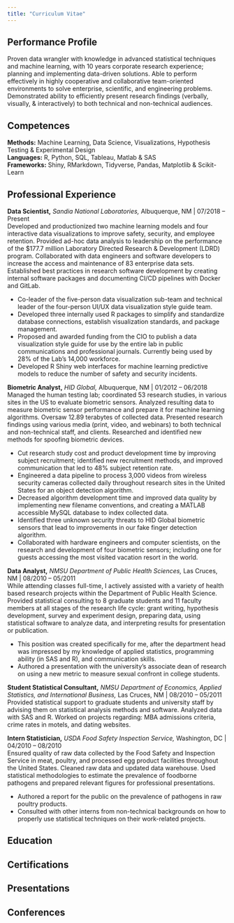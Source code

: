 ```yaml
---
title: "Curriculum Vitae"
---
```


## Performance Profile

Proven data wrangler with knowledge in advanced statistical techniques and machine learning, with 10 years corporate research experience; planning and implementing data-driven solutions. Able to perform effectively in highly cooperative and collaborative team-oriented environments to solve enterprise, scientific, and engineering problems. Demonstrated ability to efficiently present research findings (verbally, visually, & interactively) to both technical and non-technical audiences.

## Competences

**Methods:** Machine Learning, Data Science, Visualizations, Hypothesis Testing & Experimental Design  
**Languages:** R, Python, SQL, Tableau, Matlab & SAS  
**Frameworks:** Shiny, RMarkdown, Tidyverse, Pandas, Matplotlib & Scikit-Learn

## Professional Experience

**Data Scientist,** *Sandia National Laboratories,* Albuquerque, NM | 07/2018 – Present  
Developed and productionized two machine learning models and four interactive data visualizations to improve safety, security, and employee retention. Provided ad-hoc data analysis to leadership on the performance of the $177.7 million Laboratory Directed Research & Development (LDRD) program. Collaborated with data engineers and software developers to increase the access and maintenance of 83 enterprise data sets. Established best practices in research software development by creating internal software packages and documenting CI/CD pipelines with Docker and GitLab.

- Co-leader of the five-person data visualization sub-team and technical leader of the four-person UI/UX data visualization style guide team.
- Developed three internally used R packages to simplify and standardize database connections, establish visualization standards, and package management.
* Proposed and awarded funding from the CIO to publish a data visualization style guide for use by the entire lab in public communications and professional journals. Currently being used by 28% of the Lab’s 14,000 workforce.
- Developed R Shiny web interfaces for machine learning predictive models to reduce the number of safety and security incidents.

**Biometric Analyst,** *HID Global,* Albuquerque, NM | 01/2012 – 06/2018  
Managed the human testing lab; coordinated 53 research studies, in various sites in the US to evaluate biometric sensors. Analyzed resulting data to measure biometric sensor performance and prepare it for machine learning algorithms. Oversaw 12.89 terabytes of collected data. Presented research findings using various media (print, video, and webinars) to both technical and non-technical staff, and clients. Researched and identified new methods for spoofing biometric devices.

- Cut research study cost and product development time by improving subject recruitment; identified new recruitment methods, and improved communication that led to 48% subject retention rate.
- Engineered a data pipeline to process 3,000 videos from wireless security cameras collected daily throughout research sites in the United States for an object detection algorithm.
- Decreased algorithm development time and improved data quality by implementing new filename conventions, and creating a MATLAB accessible MySQL database to index collected data.
- Identified three unknown security threats to HID Global biometric sensors that lead to improvements in our fake finger detection algorithm.
- Collaborated with hardware engineers and computer scientists, on the research and development of four biometric sensors; including one for guests accessing the most visited vacation resort in the world.

**Data Analyst,** *NMSU Department of Public Health Sciences,* Las Cruces, NM | 08/2010 – 05/2011  
While attending classes full-time, I actively assisted with a variety of health based research projects within the Department of Public Health Science. Provided statistical consulting to 8 graduate students and 11 faculty members at all stages of the research life cycle: grant writing, hypothesis development, survey and experiment design, preparing data, using statistical software to analyze data, and interpreting results for presentation or publication. 

- This position was created specifically for me, after the department head was impressed by my knowledge of applied statistics, programming ability (in SAS and R), and communication skills.
- Authored a presentation with the university's associate dean of research on using a new metric to measure sexual confront in college students.

**Student Statistical Consultant,** *NMSU Department of Economics, Applied Statistics, and International Business,* Las Cruces, NM | 08/2010 – 05/2011  
Provided statistical support to graduate students and university staff by advising them on statistical analysis methods and software. Analyzed data with SAS and R. Worked on projects regarding: MBA admissions criteria, crime rates in motels, and dating websites.

**Intern Statistician,** *USDA Food Safety Inspection Service,* Washington, DC | 04/2010 – 08/2010  
Ensured quality of raw data collected by the Food Safety and Inspection Service in meat, poultry, and processed egg product facilities throughout the United States. Cleaned raw data and updated data warehouse. Used statistical methodologies to estimate the prevalence of foodborne pathogens and prepared relevant figures for professional presentations.

- Authored a report for the public on the prevalence of pathogens in raw poultry products.
- Consulted with other interns from non-technical backgrounds on how to properly use statistical techniques on their work-related projects.

## Education

## Certifications

## Presentations

## Conferences
